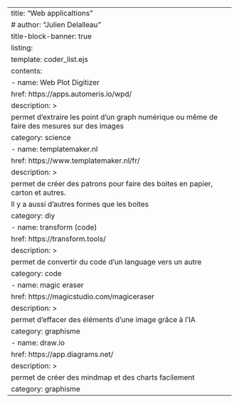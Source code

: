 ---
title: "Web applicaltions"
# author: "Julien Delalleau" 
title-block-banner: true
listing:
  template: coder_list.ejs
  contents:
    - name: Web Plot Digitizer
      href: https://apps.automeris.io/wpd/
      description: >          
        permet d'extraire les point d'un graph numérique ou même de faire des mesures sur des images         
      category: science  
    - name: templatemaker.nl
      href: https://www.templatemaker.nl/fr/
      description: >          
        permet de créer des patrons pour faire des boites en papier, carton et autres.
        Il y a aussi d'autres formes que les boites      
      category: diy  
    - name: transform (code)
      href: https://transform.tools/
      description: >          
        permet de convertir du code d'un language vers un autre   
      category: code  
    - name: magic eraser
      href: https://magicstudio.com/magiceraser
      description: >          
        permet d'effacer des éléments d'une image grâce à l'IA  
      category: graphisme  
    - name: draw.io
      href: https://app.diagrams.net/
      description: >          
        permet de créer des mindmap et des charts facilement   
      category: graphisme  
---